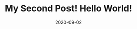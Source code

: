 ---
title: My Second Post! Hello World!
slug: /my-second-post   # URL
date: 2020-09-02
featureImage: nature.jpg
excerpt: Nothing to say Post 2 
---
